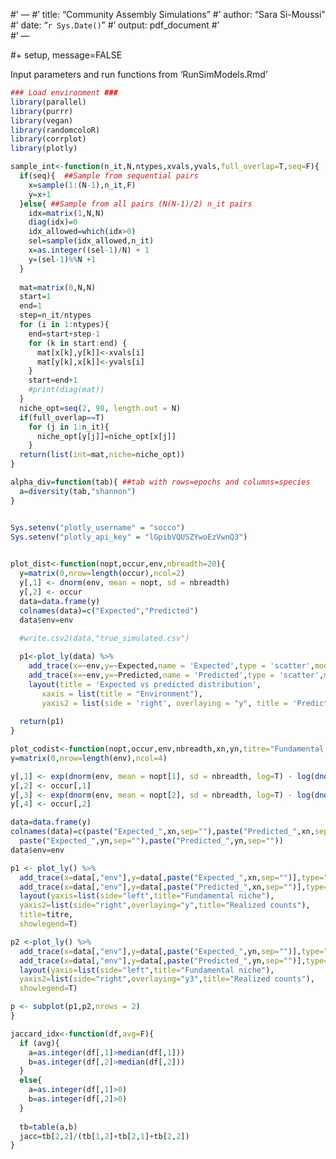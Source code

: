 #' ---
#' title: "Community Assembly Simulations"
#' author: "Sara Si-Moussi"
#' date: "`r Sys.Date()`"
#' output: pdf_document
#'  
#' ---

#+ setup, message=FALSE


Input parameters and run functions from 'RunSimModels.Rmd'


```r
### Load environment ###
library(parallel)
library(purrr)
library(vegan)
library(randomcoloR)
library(corrplot)
library(plotly)

sample_int<-function(n_it,N,ntypes,xvals,yvals,full_overlap=T,seq=F){
  if(seq){  ##Sample from sequential pairs
    x=sample(1:(N-1),n_it,F)
    y=x+1 
  }else{ ##Sample from all pairs (N(N-1)/2) n_it pairs
    idx=matrix(1,N,N)
    diag(idx)=0
    idx_allowed=which(idx>0)
    sel=sample(idx_allowed,n_it)
    x=as.integer((sel-1)/N) + 1
    y=(sel-1)%%N +1
  }
  
  mat=matrix(0,N,N)
  start=1
  end=1
  step=n_it/ntypes
  for (i in 1:ntypes){
    end=start+step-1
    for (k in start:end) {
      mat[x[k],y[k]]<-xvals[i]
      mat[y[k],x[k]]<-yvals[i]
    }
    start=end+1
    #print(diag(mat))
  }
  niche_opt=seq(2, 98, length.out = N)
  if(full_overlap==T)
    for (j in 1:n_it){
      niche_opt[y[j]]=niche_opt[x[j]]
    }
  return(list(int=mat,niche=niche_opt))
}

alpha_div=function(tab){ ##tab with rows=epochs and columns=species
  a=diversity(tab,"shannon")
}


Sys.setenv("plotly_username" = "socco")
Sys.setenv("plotly_api_key" = "lGpibVQUSZYwoEzVwnQ3")
 

plot_dist<-function(nopt,occur,env,nbreadth=20){
  y=matrix(0,nrow=length(occur),ncol=2)
  y[,1] <- dnorm(env, mean = nopt, sd = nbreadth)
  y[,2] <- occur
  data=data.frame(y)
  colnames(data)=c("Expected","Predicted")
  data$env=env
  
  #write.csv2(data,"true_simulated.csv")

  p1<-plot_ly(data) %>%
    add_trace(x=~env,y=~Expected,name = 'Expected',type = 'scatter',mode = 'markers',connectgaps = TRUE, yaxis = "y") %>%
    add_trace(x=~env,y=~Predicted,name = 'Predicted',type = 'scatter',mode = 'markers',connectgaps = TRUE, yaxis = "y2") %>%
    layout(title = 'Expected vs predicted distribution',
       xaxis = list(title = "Environment"),
       yaxis2 = list(side = 'right', overlaying = "y", title = 'Predicted', showgrid = FALSE, zeroline = FALSE))
  
  return(p1)
}

plot_codist<-function(nopt,occur,env,nbreadth,xn,yn,titre="Fundamental niche vs realized counts"){
y=matrix(0,nrow=length(env),ncol=4)

y[,1] <- exp(dnorm(env, mean = nopt[1], sd = nbreadth, log=T) - log(dnorm(0) / 20))
y[,2] <- occur[,1]
y[,3] <- exp(dnorm(env, mean = nopt[2], sd = nbreadth, log=T) - log(dnorm(0) / 20))
y[,4] <- occur[,2]

data=data.frame(y)
colnames(data)=c(paste("Expected_",xn,sep=""),paste("Predicted_",xn,sep=""),
  paste("Expected_",yn,sep=""),paste("Predicted_",yn,sep=""))
data$env=env

p1 <- plot_ly() %>% 
  add_trace(x=data[,"env"],y=data[,paste("Expected_",xn,sep="")],type="scatter",mode="markers",yaxis="y",name=paste("Expected_",xn,sep="")) %>%
  add_trace(x=data[,"env"],y=data[,paste("Predicted_",xn,sep="")],type="scatter",mode="markers",yaxis="y2",name=paste("Predicted_",xn,sep="")) %>%
  layout(yaxis=list(side="left",title="Fundamental niche"),
  yaxis2=list(side="right",overlaying="y",title="Realized counts"),
  title=titre,
  showlegend=T)

p2 <-plot_ly() %>%
  add_trace(x=data[,"env"],y=data[,paste("Expected_",yn,sep="")],type="scatter",mode="markers",yaxis="y",name=paste("Expected_",yn,sep="")) %>%
  add_trace(x=data[,"env"],y=data[,paste("Predicted_",yn,sep="")],type="scatter",mode="markers",yaxis="y2",name=paste("Predicted_",yn,sep="")) %>%
  layout(yaxis=list(side="left",title="Fundamental niche"),
  yaxis2=list(side="right",overlaying="y3",title="Realized counts"),
  showlegend=T)

p <- subplot(p1,p2,nrows = 2)
}

jaccard_idx<-function(df,avg=F){
  if (avg){
    a=as.integer(df[,1]>median(df[,1]))
    b=as.integer(df[,2]>median(df[,2]))
  }
  else{
    a=as.integer(df[,1]>0)
    b=as.integer(df[,2]>0)
  }
  
  tb=table(a,b)
  jacc=tb[2,2]/(tb[1,2]+tb[2,1]+tb[2,2])
}

```





